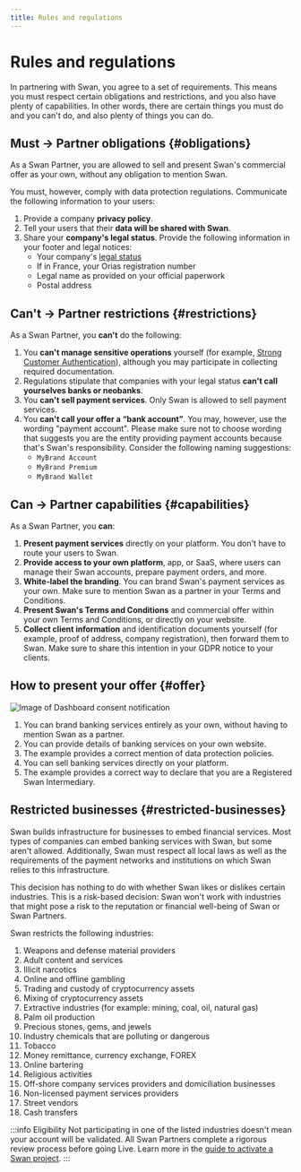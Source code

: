 ```yaml
---
title: Rules and regulations
---
```


# Rules and regulations

In partnering with Swan, you agree to a set of requirements.
This means you must respect certain obligations and restrictions, and you also have plenty of capabilities.
In other words, there are certain things you must do and you can't do, and also plenty of things you can do.

## Must → Partner obligations {#obligations}

As a Swan Partner, you are allowed to sell and present Swan's commercial offer as your own, without any obligation to mention Swan.

You must, however, comply with data protection regulations.
Communicate the following information to your users:

1. Provide a company **privacy policy**.
1. Tell your users that their **data will be shared with Swan**.
1. Share your **company's legal status**. Provide the following information in your footer and legal notices:
    - Your company's [legal status](../index.mdx#legal-status)
    - If in France, your Orias registration number 
    - Legal name as provided on your official paperwork
    - Postal address

## Can't → Partner restrictions {#restrictions}

As a Swan Partner, you **can't** do the following:

1. You **can't manage sensitive operations** yourself (for example, [Strong Customer Authentication](../../topics/consent/index.mdx#sca)), although you may participate in collecting required documentation.
1. Regulations stipulate that companies with your legal status **can't call yourselves banks or neobanks**.
1. You **can't sell payment services**. Only Swan is allowed to sell payment services.
1. You **can't call your offer a “bank account”**. You may, however, use the wording "payment account". Please make sure not to choose wording that suggests you are the entity providing payment accounts because that's Swan's responsibility. Consider the following naming suggestions:
    - `MyBrand Account`
    - `MyBrand Premium`
    - `MyBrand Wallet`

## Can → Partner capabilities {#capabilities}

As a Swan Partner, you **can**:

1. **Present payment services** directly on your platform. You don't have to route your users to Swan.
1. **Provide access to your own platform**, app, or SaaS, where users can manage their Swan accounts, prepare payment orders, and more.
1. **White-label the branding**. You can brand Swan's payment services as your own. Make sure to mention Swan as a partner in your Terms and Conditions.
1. **Present Swan's Terms and Conditions** and commercial offer within your own Terms and Conditions, or directly on your website.
1. **Collect client information** and identification documents yourself (for example, proof of address, company registration), then forward them to Swan. Make sure to share this intention in your GDPR notice to your clients.

## How to present your offer {#offer}

![Image of Dashboard consent notification](../../images/partnership/offer-example.png)

1. You can brand banking services entirely as your own, without having to mention Swan as a partner.
1. You can provide details of banking services on your own website.
1. The example provides a correct mention of data protection policies.
1. You can sell banking services directly on your platform.
1. The example provides a correct way to declare that you are a Registered Swan Intermediary.

## Restricted businesses {#restricted-businesses}

Swan builds infrastructure for businesses to embed financial services.
Most types of companies can embed banking services with Swan, but some aren't allowed.
Additionally, Swan must respect all local laws as well as the requirements of the payment networks and institutions on which Swan relies to this infrastructure.

This decision has nothing to do with whether Swan likes or dislikes certain industries.
This is a risk-based decision: Swan won't work with industries that might pose a risk to the reputation or financial well-being of Swan or Swan Partners.

Swan restricts the following industries:

1. Weapons and defense material providers
1. Adult content and services
1. Illicit narcotics
1. Online and offline gambling
1. Trading and custody of cryptocurrency assets
1. Mixing of cryptocurrency assets
1. Extractive industries (for example: mining, coal, oil, natural gas)
1. Palm oil production
1. Precious stones, gems, and jewels
1. Industry chemicals that are polluting or dangerous
1. Tobacco
1. Money remittance, currency exchange, FOREX
1. Online bartering
1. Religious activities
1. Off-shore company services providers and domiciliation businesses
1. Non-licensed payment services providers
1. Street vendors
1. Cash transfers

:::info Eligibility
Not participating in one of the listed industries doesn't mean your account will be validated.
All Swan Partners complete a rigorous review process before going Live.
Learn more in the [guide to activate a Swan project](../../topics/projects/guide-activate.mdx).
:::